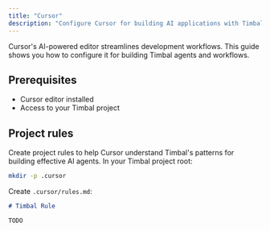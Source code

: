 ```yaml
---
title: "Cursor"
description: "Configure Cursor for building AI applications with Timbal"
---
```


Cursor's AI-powered editor streamlines development workflows. This guide shows you how to configure it for building Timbal agents and workflows.

## Prerequisites

- Cursor editor installed
- Access to your Timbal project

## Project rules

Create project rules to help Cursor understand Timbal's patterns for building effective AI agents. In your Timbal project root:

```bash
mkdir -p .cursor
```

Create `.cursor/rules.md`:

````markdown
# Timbal Rule

TODO
````
